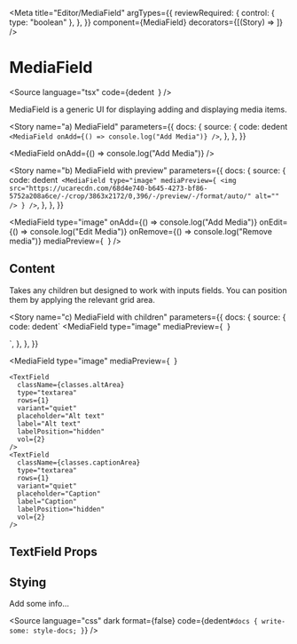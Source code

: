 
<Meta
  title="Editor/MediaField"
  argTypes={{
    reviewRequired: {
      control: { type: "boolean" },
    },
  }}
  component={MediaField}
  decorators={[(Story) => <Story />]}
/>

# MediaField

<Source
  language="tsx"
  code={dedent`
  `}
/>

MediaField is a generic UI for displaying adding and displaying media items.

<Story
  name="a) MediaField"
  parameters={{
    docs: {
      source: {
        code: dedent`
<MediaField
  onAdd={() => console.log("Add Media")}
/>`,
      },
    },
  }}
>
  <MediaField onAdd={() => console.log("Add Media")} />
</Story>

<Source language="tsx" id="editor-mediafield--a-media-field" />

<Story
  name="b) MediaField with preview"
  parameters={{
    docs: {
      source: {
        code: dedent`
<MediaField
  type="image"
  mediaPreview={
    <img
      src="https://ucarecdn.com/68d4e740-b645-4273-bf86-5752a208a6ce/-/crop/3863x2172/0,396/-/preview/-/format/auto/"
      alt=""
    />
  }
/>`,
      },
    },
  }}
>
  <MediaField
    type="image"
    onAdd={() => console.log("Add Media")}
    onEdit={() => console.log("Edit Media")}
    onRemove={() => console.log("Remove media")}
    mediaPreview={
      <img
        src="https://ucarecdn.com/68d4e740-b645-4273-bf86-5752a208a6ce/-/crop/3863x2172/0,396/-/preview/-/format/auto/"
        alt=""
      />
    }
  />
</Story>

<Source language="tsx" id="editor-mediafield--b-media-field-with-preview" />

## Content

Takes any children but designed to work with inputs fields. You can position them by applying the relevant grid area.

<Story
  name="c) MediaField with children"
  parameters={{
    docs: {
      source: {
        code: dedent`
<MediaField
  type="image"
  mediaPreview={
    <img
      src="https://ucarecdn.com/68d4e740-b645-4273-bf86-5752a208a6ce/-/crop/3863x2172/0,396/-/preview/-/format/auto/"
      alt=""
    />
  }
>
  <TextField
    className={classes.altArea}
    type="textarea"
    rows={1}
    variant="quiet"
    placeholder="Alt text"
    label="Alt text"
    labelPosition="hidden"
    vol={2}
  />
  <TextField
    className={classes.captionArea}
    type="textarea"
    rows={1}
    variant="quiet"
    placeholder="Caption"
    label="Caption"
    labelPosition="hidden"
    vol={2}
  />
</MediaField>`,
      },
    },
  }}
>
  <MediaField
    type="image"
    mediaPreview={
      <img
        src="https://ucarecdn.com/68d4e740-b645-4273-bf86-5752a208a6ce/-/crop/3863x2172/0,396/-/preview/-/format/auto/"
        alt=""
      />
    }
  >
    <TextField
      className={classes.altArea}
      type="textarea"
      rows={1}
      variant="quiet"
      placeholder="Alt text"
      label="Alt text"
      labelPosition="hidden"
      vol={2}
    />
    <TextField
      className={classes.captionArea}
      type="textarea"
      rows={1}
      variant="quiet"
      placeholder="Caption"
      label="Caption"
      labelPosition="hidden"
      vol={2}
    />
  </MediaField>
</Story>

<Source language="tsx" id="editor-mediafield--c-media-field-with-children" />

## TextField Props

<ArgsTable of={MediaField} />

## Stying

Add some info...

<Source
  language="css"
  dark
  format={false}
  code={dedent`
    #docs {
      write-some: style-docs;
    }
  `}
/>
